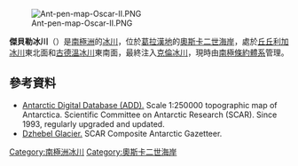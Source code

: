 [[Image:Ant-pen-map-Oscar-II.PNG|thumb]]

{{coord|65|17|40|S|62|42|10|W|display=title}}

'''傑貝勒冰川'''（{{lang-en|Dzhebel Glacier}}）是[[南極洲|南極洲]]的[[冰川|冰川]]，位於[[葛拉漢地|葛拉漢地]]的[[奧斯卡二世海岸|奧斯卡二世海岸]]，處於[[丘丘利加冰川|丘丘利加冰川]]東北面和[[古德溫冰川|古德溫冰川]]東南面，最終注入[[克倫冰川|克倫冰川]]，現時由[[南極條約體系|南極條約體系]]管理。

==參考資料==
* [http://www.add.scar.org Antarctic Digital Database (ADD).] {{Wayback|url=http://www.add.scar.org/ |date=20170305000653 }} Scale 1:250000 topographic map of Antarctica. Scientific Committee on Antarctic Research (SCAR). Since 1993, regularly upgraded and updated.
* [https://data.aad.gov.au/aadc/gaz/scar/display_name.cfm?gaz_id=137397 Dzhebel Glacier.] {{Wayback|url=https://data.aad.gov.au/aadc/gaz/scar/display_name.cfm?gaz_id=137397 |date=20181001193655 }} SCAR Composite Antarctic Gazetteer.

{{DEFAULTSORT:Dzhebel Glacier}}
[[Category:南極洲冰川|Category:南極洲冰川]]
[[Category:奧斯卡二世海岸|Category:奧斯卡二世海岸]]


{{OscarIICoast-geo-stub}}
